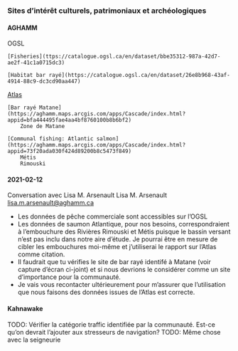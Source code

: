 ### Sites d’intérêt culturels, patrimoniaux et archéologiques


####  AGHAMM


OGSL

    [Fisheries](ttps://catalogue.ogsl.ca/en/dataset/bbe35312-987a-42d7-ae2f-41c1a0715dc3)

    [Habitat bar rayé](https://catalogue.ogsl.ca/en/dataset/26e8b968-43af-4914-88c9-dc3cd90aa447)

[Atlas](http://atlas.aghamm.ca/)

    [Bar rayé Matane](https://aghamm.maps.arcgis.com/apps/Cascade/index.html?appid=bfa444495fae4aa4bf8760100b8b6bf2)
        Zone de Matane

    [Communal fishing: Atlantic salmon](https://aghamm.maps.arcgis.com/apps/Cascade/index.html?appid=73f20ada030f424d89200b8c5473f849)
        Métis
        Rimouski


#### 2021-02-12

Conversation avec Lisa M. Arsenault
Lisa M. Arsenault <lisa.m.arsenault@aghamm.ca>

- Les données de pêche commerciale sont accessibles sur l’OGSL
- Les données de saumon Atlantique, pour nos besoins, correspondraient à l’embouchure des Rivières Rimouski et Métis puisque le bassin versant n’est pas inclu dans notre aire d’étude. Je pourrai être en mesure de cibler les embouchures moi-même et j’utiliserai le rapport sur l’Atlas comme citation.
- Il faudrait que tu vérifies le site de bar rayé identifé à Matane (voir capture d’écran ci-joint) et si nous devrions le considérer comme un site d’importance pour la communauté.
- Je vais vous recontacter ultérieurement pour m’assurer que l’utilisation que nous faisons des données issues de l’Atlas est correcte.


#### Kahnawake

TODO: Vérifier la catégorie traffic identifiée par la communauté. Est-ce qu'on devrait l'ajouter aux stresseurs de navigation?
TODO: Même chose avec la seigneurie
